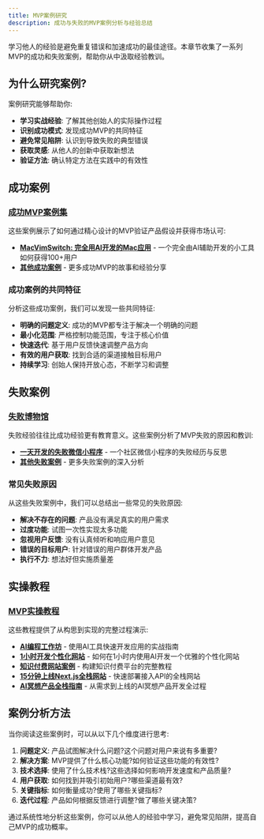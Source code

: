 ```yaml
---
title: MVP案例研究
description: 成功与失败的MVP案例分析与经验总结
---
```



学习他人的经验是避免重复错误和加速成功的最佳途径。本章节收集了一系列MVP的成功和失败案例，帮助你从中汲取经验教训。

## 为什么研究案例?

案例研究能够帮助你:

- **学习实战经验**: 了解其他创始人的实际操作过程
- **识别成功模式**: 发现成功MVP的共同特征
- **避免常见陷阱**: 认识到导致失败的典型错误
- **获取灵感**: 从他人的创新中获取新想法
- **验证方法**: 确认特定方法在实践中的有效性

## 成功案例

### [成功MVP案例集](/docs/case-studies/success-stories)

这些案例展示了如何通过精心设计的MVP验证产品假设并获得市场认可:

- **[MacVimSwitch: 完全用AI开发的Mac应用](/docs/case-studies/macvimswitch)** - 一个完全由AI辅助开发的小工具如何获得100+用户
- **[其他成功案例](/docs/case-studies/more-success-stories)** - 更多成功MVP的故事和经验分享

### 成功案例的共同特征

分析这些成功案例，我们可以发现一些共同特征:

- **明确的问题定义**: 成功的MVP都专注于解决一个明确的问题
- **最小化范围**: 严格控制功能范围，专注于核心价值
- **快速迭代**: 基于用户反馈快速调整产品方向
- **有效的用户获取**: 找到合适的渠道接触目标用户
- **持续学习**: 创始人保持开放心态，不断学习和调整

## 失败案例

### [失败博物馆](/docs/case-studies/failure-museum)

失败经验往往比成功经验更有教育意义。这些案例分析了MVP失败的原因和教训:

- **[一天开发的失败微信小程序](/docs/case-studies/failed-wechat-miniprogram)** - 一个社区微信小程序的失败经历与反思
- **[其他失败案例](/docs/case-studies/more-failure-cases)** - 更多失败案例的深入分析

### 常见失败原因

从这些失败案例中，我们可以总结出一些常见的失败原因:

- **解决不存在的问题**: 产品没有满足真实的用户需求
- **过度功能**: 试图一次性实现太多功能
- **忽视用户反馈**: 没有认真倾听和响应用户意见
- **错误的目标用户**: 针对错误的用户群体开发产品
- **执行不力**: 想法好但实施质量差

## 实操教程

### [MVP实操教程](/docs/case-studies/practical-tutorials)

这些教程提供了从构思到实现的完整过程演示:

- **[AI编程工作坊](/docs/case-studies/ai-programming-workshop)** - 使用AI工具快速开发应用的实战指南
- **[1小时开发个性化网站](/docs/case-studies/1h-website)** - 如何在1小时内使用AI开发一个优雅的个性化网站
- **[知识付费网站案例](/docs/case-studies/knowledge-payment-website)** - 构建知识付费平台的完整教程
- **[15分钟上线Next.js全栈网站](/docs/case-studies/15min-nextjs-website)** - 快速部署接入API的全栈网站
- **[AI冥想产品全栈指南](/docs/case-studies/ai-meditation-product)** - 从需求到上线的AI冥想产品开发全过程

## 案例分析方法

当你阅读这些案例时，可以从以下几个维度进行思考:

1. **问题定义**: 产品试图解决什么问题?这个问题对用户来说有多重要?
2. **解决方案**: MVP提供了什么核心功能?如何验证这些功能的有效性?
3. **技术选择**: 使用了什么技术栈?这些选择如何影响开发速度和产品质量?
4. **用户获取**: 如何找到并吸引初始用户?哪些渠道最有效?
5. **关键指标**: 如何衡量成功?使用了哪些关键指标?
6. **迭代过程**: 产品如何根据反馈进行调整?做了哪些关键决策?

通过系统性地分析这些案例，你可以从他人的经验中学习，避免常见陷阱，提高自己MVP的成功概率。 